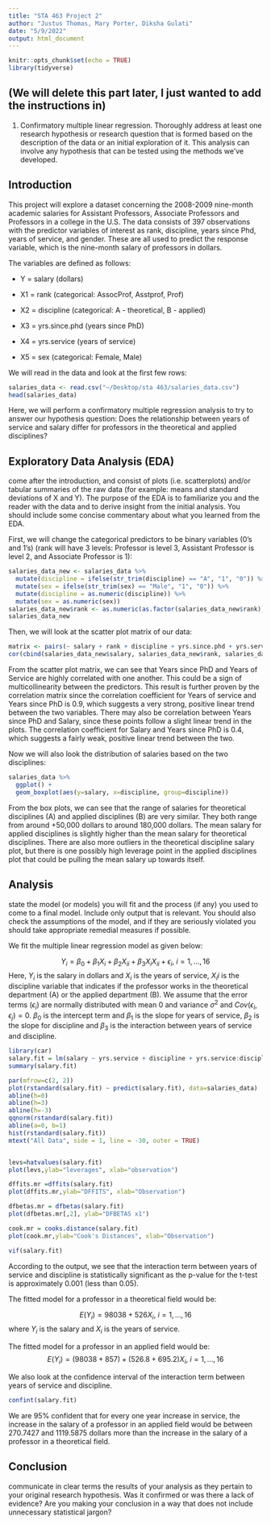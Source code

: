 ```yaml
---
title: "STA 463 Project 2"
author: "Justus Thomas, Mary Porter, Diksha Gulati"
date: "5/9/2022"
output: html_document
---
```


```r
knitr::opts_chunk$set(echo = TRUE)
library(tidyverse)
```

## (We will delete this part later, I just wanted to add the instructions in)

1. Confirmatory multiple linear regression. Thoroughly address at least one research hypothesis or research question that is formed based on the description of the data or an initial exploration of it. This analysis can involve any hypothesis that can be tested using the methods we’ve developed.

## Introduction
This project will explore a dataset concerning the 2008-2009 nine-month academic salaries for Assistant Professors, Associate Professors and Professors in a college in the U.S. The data consists of 397 observations with the predictor variables of interest as rank, discipline, years since Phd, years of service, and gender. These are all used to predict the response variable, which is the nine-month salary of professors in dollars.

The variables are defined as follows:

  * Y = salary (dollars)

  * X1 = rank (categorical: AssocProf, Asstprof, Prof)

  * X2 = discipline (categorical: A - theoretical, B - applied)

  * X3 = yrs.since.phd (years since PhD)

  * X4 = yrs.service (years of service)
  
  * X5 = sex (categorical: Female, Male) 

We will read in the data and look at the first few rows:
```r
salaries_data <- read.csv("~/Desktop/sta 463/salaries_data.csv")
head(salaries_data)
```

Here, we will perform a confirmatory multiple regression analysis to try to answer our hypothesis question: Does the relationship between years of service and salary differ for professors in the theoretical and applied disciplines?

## Exploratory Data Analysis (EDA)
come after the introduction, and consist of plots (i.e. scatterplots) and/or tabular summaries of the raw data (for example: means and standard deviations of X and Y). The purpose of the EDA is to familiarize you and the reader with the data and to derive insight from the initial analysis. You should include some concise commentary about what you learned from the EDA.

First, we will change the categorical predictors to be binary variables (0's and 1's) (rank will have 3 levels: Professor is level 3, Assistant Professor is level 2, and Associate Professor is 1):
```r
salaries_data_new <- salaries_data %>%
  mutate(discipline = ifelse(str_trim(discipline) == "A", "1", "0")) %>%
  mutate(sex = ifelse(str_trim(sex) == "Male", "1", "0")) %>% 
  mutate(discipline = as.numeric(discipline)) %>% 
  mutate(sex = as.numeric(sex))
salaries_data_new$rank <- as.numeric(as.factor(salaries_data_new$rank))
salaries_data_new
```

Then, we will look at the scatter plot matrix of our data:
```r
matrix <- pairs(~ salary + rank + discipline + yrs.since.phd + yrs.service + as.numeric(sex), data = salaries_data_new)
cor(cbind(salaries_data_new$salary, salaries_data_new$rank, salaries_data_new$discipline, salaries_data_new$yrs.since.phd, salaries_data_new$yrs.service, salaries_data_new$sex))
```
From the scatter plot matrix, we can see that Years since PhD and Years of Service are highly correlated with one another. This could be a sign of multicollinearity between the predictors. This result is further proven by the correlation matrix since the correlation coefficient for Years of service and Years since PhD is 0.9, which suggests a very strong, positive linear trend between the two variables. There may also be correlation between Years since PhD and Salary, since these points follow a slight linear trend in the plots. The correlation coefficient for Salary and Years since PhD is 0.4, which suggests a fairly weak, positive linear trend between the two.

Now we will also look the distribution of salaries based on the two disciplines:
```r
salaries_data %>% 
  ggplot() +
  geom_boxplot(aes(y=salary, x=discipline, group=discipline))
```

From the box plots, we can see that the range of salaries for theoretical disciplines (A) and applied disciplines (B) are very similar. They both range from around +50,000 dollars to around 180,000 dollars. The mean salary for applied disciplines is slightly higher than the mean salary for theoretical disciplines. There are also more outliers in the theoretical discipline salary plot, but there is one possibly high leverage point in the applied disciplines plot that could be pulling the mean salary up towards itself.

## Analysis
state the model (or models) you will fit and the process (if any) you used to come to a final model. Include only output that is relevant. You should also check the assumptions of the model, and if they are seriously violated you should take appropriate remedial measures if possible.

We fit the multiple linear regression model as given below:

$$Y_i=\beta_0+\beta_1X_i+\beta_2X_{ii} + \beta_3X_iX_{ii}+\epsilon_i,\ i=1,...,16$$
Here, $Y_i$ is the salary in dollars and $X_i$ is the years of service, $X_ii$ is the discipline variable that indicates if the professor works in the theoretical department (A) or the applied department (B). 
We assume that the error terms ($\epsilon_i$) are normally distributed with mean 0 and variance $\sigma^2$ and $Cov(\epsilon_i,\epsilon_j) = 0$. 
$\beta_0$ is the intercept term and $\beta_1$ is the slope for years of service, $\beta_2$ is the slope for discipline and $\beta_3$ is the interaction between years of service and discipline.

```r
library(car)
salary.fit = lm(salary ~ yrs.service + discipline + yrs.service:discipline, data = salaries_data)
summary(salary.fit)

par(mfrow=c(2, 2))
plot(rstandard(salary.fit) ~ predict(salary.fit), data=salaries_data)
abline(h=0)
abline(h=3)
abline(h=-3)
qqnorm(rstandard(salary.fit))
abline(a=0, b=1)
hist(rstandard(salary.fit))
mtext("All Data", side = 1, line = -30, outer = TRUE)


levs=hatvalues(salary.fit)
plot(levs,ylab="leverages", xlab="observation")

dffits.mr =dffits(salary.fit)
plot(dffits.mr,ylab="DFFITS", xlab="Observation")

dfbetas.mr = dfbetas(salary.fit)
plot(dfbetas.mr[,2], ylab="DFBETAS x1")

cook.mr = cooks.distance(salary.fit)
plot(cook.mr,ylab="Cook's Distances", xlab="Observation")

vif(salary.fit)
```

According to the output, we see that the interaction term between years of service and discipline is statistically significant as the p-value for the t-test is approximately 0.001 (less than 0.05). 



The fitted model for a professor in a theoretical field would be: 

$$E(Y_i)=98038+526X_i,\ i=1,...,16$$
where $Y_i$ is the salary and $X_i$ is the years of service. 

The fitted model for a professor in an applied field would be: 
$$E(Y_i)=(98038 + 857)+(526.8 + 695.2)X_i ,\ i=1,...,16$$

We also look at the confidence interval of the interaction term between years of service and discipline. 

```r
confint(salary.fit)
```

We are 95% confident that for every one year increase in service, the increase in the salary of a professor in an applied field would be between 270.7427 and 1119.5875 dollars more than the increase in the salary of a professor in a theoretical field. 

## Conclusion
communicate in clear terms the results of your analysis as they pertain to your original research hypothesis. Was it confirmed or was there a lack of evidence? Are you making your conclusion in a way that does not include unnecessary statistical jargon?
